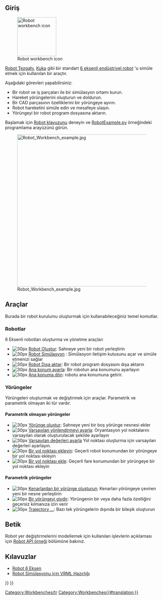 <languages/>

{{Docnav
|[[Reverse_Engineering_Workbench|Reverse Engineering Workbench]]
|[[Sketcher_Workbench|Sketcher Workbench]]
|IconL=Workbench_Reverse_Engineering.svg
|IconR=Workbench_Sketcher.svg
}}

{{VeryImportantMessage|The Robot Workbench is unmaintained. If you have experience with the topic and are interested in maintaining it, please state your intention in the developer's section of the [https://forum.freecadweb.org/index.php FreeCAD forum].

The reason this workbench is still in the master source code is because this workbench is programmed in C++. If this workbench could be programmed in Python, then it could be made an [[external_workbenches|external workbench]] and it could be moved to a separate repository.
}}

<span id="Introduction"></span>
== Giriş ==

[[Image:Workbench_Robot.svg|thumb|128px|Robot workbench icon]]

<div class="mw-translate-fuzzy">
[[Robot Workbench/tr|Robot Tezgahı]], [http://kuka.com/ Kuka] gibi bir standart [[Robot_6-Axis|6 eksenli endüstriyel robot]] 'u simüle etmek için kullanılan bir araçtır.
</div>

Aşağıdaki görevleri yapabilirsiniz: 
* Bir robot ve iş parçaları ile bir simülasyon ortamı kurun. 
* Hareket yörüngelerini oluşturun ve doldurun. 
* Bir CAD parçasının özelliklerini bir yörüngeye ayırın. 
* Robot hareketini simüle edin ve mesafeye ulaşın. 
* Yörüngeyi bir robot program dosyasına aktarın.

<div class="mw-translate-fuzzy">
Başlamak için [[Robot tutorial/tr|Robot klavuzunu]] deneyin ve [https://github.com/FreeCAD/FreeCAD_sf_master/blob/master/src/Mod/Robot/RobotExample.py RobotExample.py] örneğindeki programlama arayüzünü görün.
</div>

{{TOCright}}
[[Image:Robot_Workbench_example.jpg|500px]]

== Araçlar == 
Burada bir robot kurulumu oluşturmak için kullanabileceğiniz temel komutlar. 

=== Robotlar === 
6 Eksenli robotları oluşturma ve yönetme araçları

<div class="mw-translate-fuzzy">
* [[Image: Robot_CreateRobot.png | 30px]] [[Robot_CreateRobot/tr |Robot Oluştur]]: Sahneye yeni bir robot yerleştirin 
* [[Image: Robot_Simulate.png | 30px]] [[Robot_Simulate/tr | Robot Simülasyon]] : Simülasyon iletişim kutusunu açar ve simüle etmenizi sağlar 
* [[Image: Robot_Export.png | 30px]] [[Robot_Export/tr| Robot Dışa aktar]]: Bir robot program dosyasını dışa aktarın 
* [[Image: Robot_SetHomePos.png | 30px]] [[ Robot_SetHomePos/tr | Ana konum ayarla]]: Bir robotun ana konumunu ayarlayın 
* [[Image: Robot_RestoreHomePos.png | 30px]] [[Robot_RestoreHomePos | Ana konuma dön]]: robotu ana konumuna getirir.
</div>

=== Yörüngeler === 
Yörüngeleri oluşturmak ve değiştirmek için araçlar. Parametrik ve parametrik olmayan iki tür vardır.

<div class="mw-translate-fuzzy">
==== Parametrik olmayan yörüngeler ==== 
* [[Image: Robot_CreateTrajectory.png | 30px]] [[Robot_CreateTrajectory/tr |Yörünge oluştur]]: Sahneye yeni bir boş yörünge nesnesi ekler 
* [[Image: Robot_SetDefaultOrientation.png | 30px]] [[Robot_SetDefaultOrientation/tr | Varsayılan yönlendirmeyi ayarla]]: Oryantasyon yol noktalarını varsayılan olarak oluşturulacak şekilde ayarlayın 
* [[Image: Robot_SetDefaultValues.png | 30px]] [[Robot_SetDefaultValues/tr|Varsayılan değerleri ayarla]] Yol noktası oluşturma için varsayılan değerleri ayarlayın.
* [[Image: Robot_InsertWaypoint.png | 30px]] [[Robot_InsertWaypoint/tr| Bir yol noktası ekleyin]]: Geçerli robot konumundan bir yörüngeye bir yol noktası ekleyin 
* [[Image: Robot_InsertWaypointPre.png | 30px]] [[Robot_InsertWaypointPre/tr | Bir yol noktası ekle]]: Geçerli fare konumundan bir yörüngeye bir yol noktası ekleyin
</div>

<div class="mw-translate-fuzzy">
==== Parametrik yörüngeler ==== 
* [[Image: Robot_Edge2Trac.png | 30px]] [[Robot_Edge2Trac | Kenarlardan bir yörünge oluşturun]]: Kenarları yörüngeye çeviren yeni bir nesne yerleştirin 
* [[Image: Robot_TrajectoryDressUp.png | 30px]] [[Robot_TrajectoryDressUp | Bir yörüngeyi giydir]]: Yörüngenin bir veya daha fazla özelliğini geçersiz kılmanıza izin verir 
* [[Image: Robot_TrajectoryCompound.png | 30px]] [[Robot_TrajectoryCompound | Trajectory ...]]: Bazı tek yörüngelerin dışında bir bileşik oluşturun
</div>

<span id="Scripting"></span>
== Betik ==

<div class="mw-translate-fuzzy">
Robot yer değiştirmelerini modellemek için kullanılan işlevlerin açıklaması için [[Robot API example/tr|Robot API örneği]] bölümüne bakınız.
</div>

== Kılavuzlar == 
* [[Robot 6-Axis/tr | Robot 6 Eksen]] 
* [[VRML Preparation for Robot Simulation/tr| Robot Simülasyonu için VRML Hazırlığı]]


<div class="mw-translate-fuzzy">
{{docnav/tr|[[FEM Workbench/tr|FEM tezgahı]]|[[Standard Menu/tr|Standart Menü]]}}
{{Robot Tools navi/tr}}
{{Userdocnavi/tr}}
[[Category:Workbenches/tr]]
</div>

{{Robot Tools navi{{#translation:}}}}
{{Userdocnavi{{#translation:}}}}
[[Category:Workbenches{{#translation:}}]]